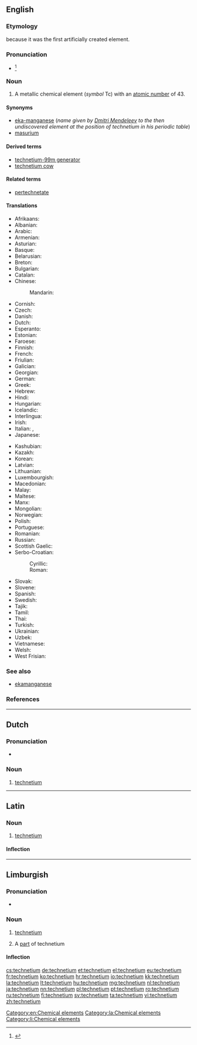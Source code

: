 {{also|Technetium}}
==English==
{{elements|Tc|molybdenum|Mo|ruthenium|Ru}}

===Etymology===
{{confix|techno|ium}} because it was the first artificially created element.

===Pronunciation===
* {{a|US}} {{IPA|/tɛkˈni.ʃ‌iəm/|/tɛkˈni.ʃ‌əm/}}<ref>{{R:Dictionary.com}}</ref>

===Noun===
{{wikipedia}}
{{en-noun|-}}

# A metallic chemical element (''symbol'' Tc) with an [[atomic number]] of 43.

====Synonyms====
* [[eka-manganese]] (''name given by [[w:Dmitri Mendeleev|Dmitri Mendeleev]] to the then undiscovered element at the position of technetium in his periodic table'')
* [[masurium]] {{qualifier|proposed name; obsolete}}

====Derived terms====
* [[technetium-99m generator]]
* [[technetium cow]]

====Related terms====
* [[pertechnetate]]

====Translations====
{{trans-top|chemical element}}
* Afrikaans: {{t|af|technetium}}
* Albanian: {{t|sq|teknec}}
* Arabic: {{t|ar|كنيتيوم|m|tr=tiknítyum|sc=Arab}}
* Armenian: {{t|hy|տեխնեցիում|tr=texnecʿium}}
* Asturian: {{t|ast|tecneciu|m}}
* Basque: {{t|eu|teknezioa}}
* Belarusian: {{t|be|тэхнецый|m|tr=tekhnétsyj|sc=Cyrl}}
* Breton: {{t|br|teknetiom}}
* Bulgarian: {{t|bg|технеций|m|tr=tekhnétsij}}
* Catalan: {{t|ca|tecneci}}
* Chinese:
*: Mandarin: {{t+|cmn|锝|tr=dé|sc=Hani}}
* Cornish: {{t|kw|technytyum}}
* Czech: {{t+|cs|technecium}}
* Danish: {{t|da|technetium}}
* Dutch: {{t+|nl|technetium|n}}
* Esperanto: {{t+|eo|teknecio}}
* Estonian: {{t+|et|tehneetsium}}
* Faroese: {{t|fo|technetium}}
* Finnish: {{t+|fi|technetium}}
* French: {{t+|fr|technétium|m}}
* Friulian: {{t|fur|tecnezi}}
* Galician: {{t+|gl|tecnecio}}
* Georgian: {{t|ka|ტექნეციუმი|sc=Geor|tr=tek'nets'iumi}}
* German: {{t+|de|Technetium|n}}
* Greek: {{t+|el|τεχνήτιο|n|tr=technítio}}
* Hebrew: {{t|he|טכנתיום|sc=Hebr|tr=tekhnétyum}}
* Hindi: {{t|hi|चेष्टातु|tr=cheshtaanu|sc=Deva}}
* Hungarian: {{t+|hu|technécium}}
* Icelandic: {{t+|is|teknetín}}
* Interlingua: {{t|ia|technetium}}
* Irish: {{t+|ga|teicnéitiam|m}}
* Italian: {{t+|it|tecnezio|m}}, {{t|it|tecneto|m}}
* Japanese: {{t+|ja|テクネチウム|tr=tekunechiumu}}
{{trans-mid}}
* Kashubian: {{t|csb|technet}}
* Kazakh: {{t|kk|технеций|tr=tekhnetsiy}}
* Korean: {{t+|ko|테크네튬|tr=tekeunetyum|sc=Kore}}
* Latvian: {{t|lv|tehnēcijs}}
* Lithuanian: {{t+|lt|technecis}}
* Luxembourgish: {{t|lb|Technetium}}
* Macedonian: {{t|mk|технециум|m|tr=tekhnétsium|sc=Cyrl}}
* Malay: {{t|ms|teknetium}}
* Maltese: {{t|mt|teknezju}}
* Manx: {{t|gv|cheghnaiçhum|alt=çheghnaiçhum}}
* Mongolian: {{t|mn|технеци|sc=Cyrl|tr=tekhnetsi}}
* Norwegian: {{t|no|technetium}}
* Polish: {{t+|pl|technet|m}}
* Portuguese: {{t+|pt|tecnécio|m}}
* Romanian: {{t+|ro|technețiu|n}}
* Russian: {{t+|ru|технеций|m|tr=texnétsij}}
* Scottish Gaelic: {{t|gd|teicnèitiam}}
* Serbo-Croatian:
*: Cyrillic: {{t|sh|технициjум|m|sc=Cyrl}}
*: Roman: {{t|sh|tehnicijum|m}}
* Slovak: {{t|sk|technécium}}
* Slovene: {{t+|sl|tehnecij}}
* Spanish: {{t+|es|tecnecio|m}}
* Swedish: {{t+|sv|teknetium|n}}
* Tajik: {{t|tg|tehneci'}}
* Tamil: {{t|ta|பசகன்|tr=pasagan|sc=Taml}}
* Thai: {{t|th|เทคนีเชียม|sc=Thai|tr=thēkhnīchiam}}
* Turkish: {{t+|tr|teknetyum}}
* Ukrainian: {{t|uk|технецiй|m|tr=tekhnétsij|sc=Cyrl}}
* Uzbek: {{t|uz|технеций|tr=tekhnetsiy|sc=Cyrl}}
* Vietnamese: {{t|vi|tecnexi}}
* Welsh: {{t+|cy|technetiwm}}
* West Frisian: {{t|fy|technetium}}
{{trans-bottom}}

===See also===
* [[ekamanganese]]

===References===
<references/>

[[Category:en:Chemical elements]]

----

==Dutch==
{{wikipedia|lang=nl}}
{{elements|Tc|molybdeen|Mo|ruthenium|Ru|lang=nl}}

===Pronunciation===
* {{audio|Nl-technetium.ogg|Audio}}

===Noun===
{{nl-noun|n|-|-}}

# [[#English|technetium]]

----

==Latin==
{{wikipedia|lang=la}}

===Noun===
{{la-noun|technētium|technetii|technētiī|n|second}}

# [[#English|technetium]]

====Inflection====
{{la-decl-2nd-N|technēti}}

[[Category:la:Chemical elements]]

----

==Limburgish==

===Pronunciation===
* {{IPA|[tæxˈneː˨ʃɔ˧m]|lang=li}}

===Noun===
{{li-noun|g=n}}

# {{context|uncountable|lang=li}} [[technetium#English|technetium]]
# A [[part]] of technetium

====Inflection====
{{li-decl-noun-um|techneti}}

[[Category:li:Chemical elements]]

[[cs:technetium]]
[[de:technetium]]
[[et:technetium]]
[[el:technetium]]
[[eu:technetium]]
[[fr:technetium]]
[[ko:technetium]]
[[hr:technetium]]
[[io:technetium]]
[[kk:technetium]]
[[la:technetium]]
[[lt:technetium]]
[[hu:technetium]]
[[mg:technetium]]
[[nl:technetium]]
[[ja:technetium]]
[[nn:technetium]]
[[pl:technetium]]
[[pt:technetium]]
[[ro:technetium]]
[[ru:technetium]]
[[fi:technetium]]
[[sv:technetium]]
[[ta:technetium]]
[[vi:technetium]]
[[zh:technetium]]